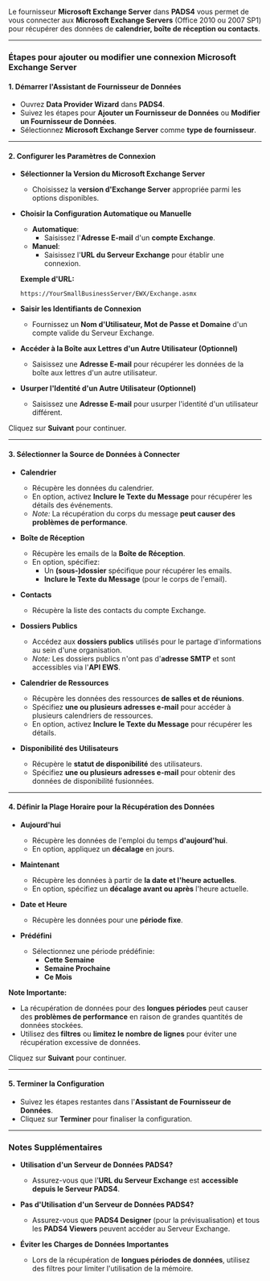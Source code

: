 Le fournisseur **Microsoft Exchange Server** dans **PADS4** vous permet de vous connecter aux **Microsoft Exchange Servers** (Office 2010 ou 2007 SP1) pour récupérer des données de **calendrier, boîte de réception ou contacts**.

***

### **Étapes pour ajouter ou modifier une connexion Microsoft Exchange Server**

#### **1. Démarrer l'Assistant de Fournisseur de Données**

* Ouvrez **Data Provider Wizard** dans **PADS4**.
* Suivez les étapes pour **Ajouter un Fournisseur de Données** ou **Modifier un Fournisseur de Données**.
* Sélectionnez **Microsoft Exchange Server** comme **type de fournisseur**.

***

#### **2. Configurer les Paramètres de Connexion**

* **Sélectionner la Version du Microsoft Exchange Server**
  * Choisissez la **version d'Exchange Server** appropriée parmi les options disponibles.

* **Choisir la Configuration Automatique ou Manuelle**

  * **Automatique**:
    * Saisissez l'**Adresse E-mail** d'un **compte Exchange**.
  * **Manuel**:
    * Saisissez l'**URL du Serveur Exchange** pour établir une connexion.

  **Exemple d'URL:**

  ```
  https://YourSmallBusinessServer/EWX/Exchange.asmx
  ```

* **Saisir les Identifiants de Connexion**
  * Fournissez un **Nom d'Utilisateur, Mot de Passe et Domaine** d'un compte valide du Serveur Exchange.

* **Accéder à la Boîte aux Lettres d'un Autre Utilisateur (Optionnel)**
  * Saisissez une **Adresse E-mail** pour récupérer les données de la boîte aux lettres d'un autre utilisateur.

* **Usurper l'Identité d'un Autre Utilisateur (Optionnel)**
  * Saisissez une **Adresse E-mail** pour usurper l'identité d'un utilisateur différent.

Cliquez sur **Suivant** pour continuer.

***

#### **3. Sélectionner la Source de Données à Connecter**

* **Calendrier**
  * Récupère les données du calendrier.
  * En option, activez **Inclure le Texte du Message** pour récupérer les détails des événements.
  * *Note:* La récupération du corps du message **peut causer des problèmes de performance**.

* **Boîte de Réception**
  * Récupère les emails de la **Boîte de Réception**.
  * En option, spécifiez:
    * Un **(sous-)dossier** spécifique pour récupérer les emails.
    * **Inclure le Texte du Message** (pour le corps de l'email).

* **Contacts**
  * Récupère la liste des contacts du compte Exchange.

* **Dossiers Publics**
  * Accédez aux **dossiers publics** utilisés pour le partage d'informations au sein d'une organisation.
  * *Note:* Les dossiers publics n'ont pas d'**adresse SMTP** et sont accessibles via l'**API EWS**.

* **Calendrier de Ressources**
  * Récupère les données des ressources **de salles et de réunions**.
  * Spécifiez **une ou plusieurs adresses e-mail** pour accéder à plusieurs calendriers de ressources.
  * En option, activez **Inclure le Texte du Message** pour récupérer les détails.

* **Disponibilité des Utilisateurs**
  * Récupère le **statut de disponibilité** des utilisateurs.
  * Spécifiez **une ou plusieurs adresses e-mail** pour obtenir des données de disponibilité fusionnées.

***

#### **4. Définir la Plage Horaire pour la Récupération des Données**

* **Aujourd'hui**
  * Récupère les données de l'emploi du temps **d'aujourd'hui**.
  * En option, appliquez un **décalage** en jours.

* **Maintenant**
  * Récupère les données à partir de **la date et l'heure actuelles**.
  * En option, spécifiez un **décalage avant ou après** l'heure actuelle.

* **Date et Heure**
  * Récupère les données pour une **période fixe**.

* **Prédéfini**
  * Sélectionnez une période prédéfinie:
    * **Cette Semaine**
    * **Semaine Prochaine**
    * **Ce Mois**

**Note Importante:**

* La récupération de données pour des **longues périodes** peut causer des **problèmes de performance** en raison de grandes quantités de données stockées.
* Utilisez des **filtres** ou **limitez le nombre de lignes** pour éviter une récupération excessive de données.

Cliquez sur **Suivant** pour continuer.

***

#### **5. Terminer la Configuration**

* Suivez les étapes restantes dans l'**Assistant de Fournisseur de Données**.
* Cliquez sur **Terminer** pour finaliser la configuration.

***

### **Notes Supplémentaires**

* **Utilisation d'un Serveur de Données PADS4?**
  * Assurez-vous que l'**URL du Serveur Exchange** est **accessible depuis le Serveur PADS4**.

* **Pas d'Utilisation d'un Serveur de Données PADS4?**
  * Assurez-vous que **PADS4 Designer** (pour la prévisualisation) et tous les **PADS4 Viewers** peuvent accéder au Serveur Exchange.

* **Éviter les Charges de Données Importantes**
  * Lors de la récupération de **longues périodes de données**, utilisez des filtres pour limiter l'utilisation de la mémoire.
